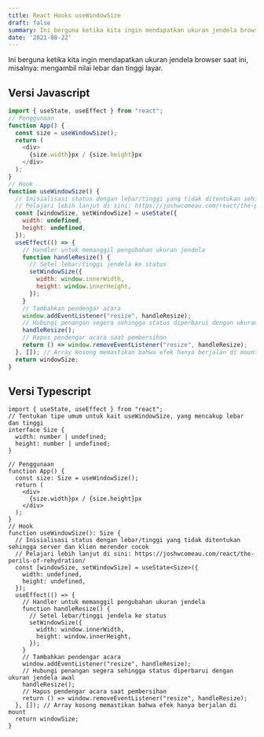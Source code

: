 ```yaml
---
title: React Hooks useWindowSize
draft: false
summary: Ini berguna ketika kita ingin mendapatkan ukuran jendela browser saat ini.
date: '2021-08-22'
---
```


Ini berguna ketika kita ingin mendapatkan ukuran jendela browser saat ini, misalnya: mengambil nilai lebar dan tinggi layar.

## Versi Javascript

```js:useWindowSize.js
import { useState, useEffect } from "react";
// Penggunaan
function App() {
  const size = useWindowSize();
  return (
    <div>
      {size.width}px / {size.height}px
    </div>
  );
}
// Hook
function useWindowSize() {
  // Inisialisasi status dengan lebar/tinggi yang tidak ditentukan sehingga server dan klien merender cocok
  // Pelajari lebih lanjut di sini: https://joshwcomeau.com/react/the-perils-of-rehydration/
  const [windowSize, setWindowSize] = useState({
    width: undefined,
    height: undefined,
  });
  useEffect(() => {
    // Handler untuk memanggil pengubahan ukuran jendela
    function handleResize() {
      // Setel lebar/tinggi jendela ke status
      setWindowSize({
        width: window.innerWidth,
        height: window.innerHeight,
      });
    }
    // Tambahkan pendengar acara
    window.addEventListener("resize", handleResize);
    // Hubungi penangan segera sehingga status diperbarui dengan ukuran jendela awal
    handleResize();
    // Hapus pendengar acara saat pembersihan
    return () => window.removeEventListener("resize", handleResize);
  }, []); // Array kosong memastikan bahwa efek hanya berjalan di mount
  return windowSize;
}
```

## Versi Typescript

```ts:useWindowSize.tsx
import { useState, useEffect } from "react";
// Tentukan tipe umum untuk kait useWindowSize, yang mencakup lebar dan tinggi
interface Size {
  width: number | undefined;
  height: number | undefined;
}

// Penggunaan
function App() {
  const size: Size = useWindowSize();
  return (
    <div>
      {size.width}px / {size.height}px
    </div>
  );
}
// Hook
function useWindowSize(): Size {
  // Inisialisasi status dengan lebar/tinggi yang tidak ditentukan sehingga server dan klien merender cocok
  // Pelajari lebih lanjut di sini: https://joshwcomeau.com/react/the-perils-of-rehydration/
  const [windowSize, setWindowSize] = useState<Size>({
    width: undefined,
    height: undefined,
  });
  useEffect(() => {
    // Handler untuk memanggil pengubahan ukuran jendela
    function handleResize() {
      // Setel lebar/tinggi jendela ke status
      setWindowSize({
        width: window.innerWidth,
        height: window.innerHeight,
      });
    }
    // Tambahkan pendengar acara
    window.addEventListener("resize", handleResize);
    // Hubungi penangan segera sehingga status diperbarui dengan ukuran jendela awal
    handleResize();
    // Hapus pendengar acara saat pembersihan
    return () => window.removeEventListener("resize", handleResize);
  }, []); // Array kosong memastikan bahwa efek hanya berjalan di mount
  return windowSize;
}
```
